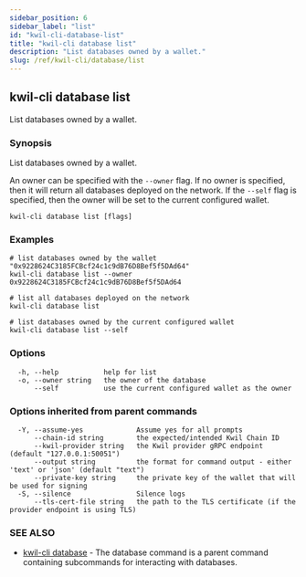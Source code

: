 ```yaml
---
sidebar_position: 6
sidebar_label: "list"
id: "kwil-cli-database-list"
title: "kwil-cli database list"
description: "List databases owned by a wallet."
slug: /ref/kwil-cli/database/list
---
```


## kwil-cli database list

List databases owned by a wallet.

### Synopsis

List databases owned by a wallet.

An owner can be specified with the `--owner` flag. If no owner is specified, then it will return all databases deployed on the network.
If the `--self` flag is specified, then the owner will be set to the current configured wallet.

```
kwil-cli database list [flags]
```

### Examples

```
# list databases owned by the wallet "0x9228624C3185FCBcf24c1c9dB76D8Bef5f5DAd64"
kwil-cli database list --owner 0x9228624C3185FCBcf24c1c9dB76D8Bef5f5DAd64

# list all databases deployed on the network
kwil-cli database list

# list databases owned by the current configured wallet
kwil-cli database list --self
```

### Options

```
  -h, --help           help for list
  -o, --owner string   the owner of the database
      --self           use the current configured wallet as the owner
```

### Options inherited from parent commands

```
  -Y, --assume-yes             Assume yes for all prompts
      --chain-id string        the expected/intended Kwil Chain ID
      --kwil-provider string   the Kwil provider gRPC endpoint (default "127.0.0.1:50051")
      --output string          the format for command output - either 'text' or 'json' (default "text")
      --private-key string     the private key of the wallet that will be used for signing
  -S, --silence                Silence logs
      --tls-cert-file string   the path to the TLS certificate (if the provider endpoint is using TLS)
```

### SEE ALSO

* [kwil-cli database](/docs/ref/kwil-cli/database)	 - The database command is a parent command containing subcommands for interacting with databases.

